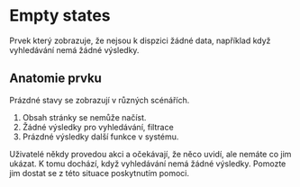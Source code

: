 

<Meta title="Design System/Guideline/Empty States" /> 


# Empty states

Prvek který zobrazuje, že nejsou k dispzici žádné data, například když vyhledávání nemá žádné výsledky.

## Anatomie prvku

Prázdné stavy se zobrazují v různých scénářích.

1.  Obsah stránky se nemůže načíst.
2.  Žádné výsledky pro vyhledávání, filtrace
3.  Prázdné výsledky další funkce v systému.
    

Uživatelé někdy provedou akci a očekávají, že něco uvidí, ale nemáte co jim ukázat. K tomu dochází, když vyhledávání nemá žádné výsledky. Pomozte jim dostat se z této situace poskytnutím pomoci.

